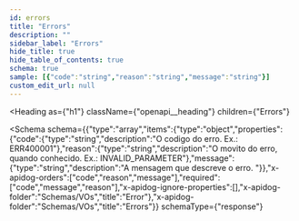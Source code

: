 ```yaml
---
id: errors
title: "Errors"
description: ""
sidebar_label: "Errors"
hide_title: true
hide_table_of_contents: true
schema: true
sample: [{"code":"string","reason":"string","message":"string"}]
custom_edit_url: null
---
```



<Heading
  as={"h1"}
  className={"openapi__heading"}
  children={"Errors"}
>
</Heading>





<Schema
  schema={{"type":"array","items":{"type":"object","properties":{"code":{"type":"string","description":"O codigo do erro. Ex.: ERR400001"},"reason":{"type":"string","description":"O movito do erro, quando conhecido. Ex.: INVALID_PARAMETER"},"message":{"type":"string","description":"A mensagem que descreve o erro. "}},"x-apidog-orders":["code","reason","message"],"required":["code","message","reason"],"x-apidog-ignore-properties":[],"x-apidog-folder":"Schemas/VOs","title":"Error"},"x-apidog-folder":"Schemas/VOs","title":"Errors"}}
  schemaType={"response"}
>
  
</Schema>
